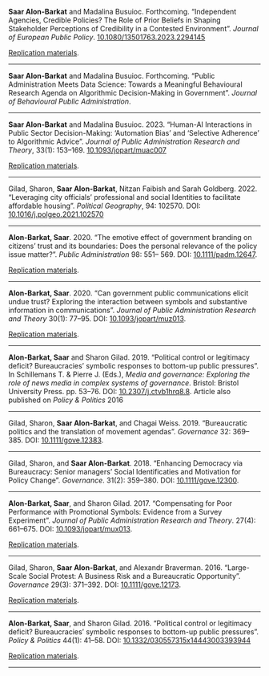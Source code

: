 <br><br>

**Saar Alon-Barkat** and Madalina Busuioc. Forthcoming. "Independent Agencies, Credible Policies? The Role of Prior Beliefs in Shaping Stakeholder Perceptions of Credibility in a Contested Environment". *Journal of European Public Policy*. [10.1080/13501763.2023.2294145](http://dx.doi.org/10.1080/13501763.2023.2294145)

[Replication materials](https://dataverse.harvard.edu/dataset.xhtml?persistentId=doi:10.7910/DVN/NK3PGZ). 

---

**Saar Alon-Barkat** and Madalina Busuioc. Forthcoming. "Public Administration Meets Data Science: Towards a Meaningful Behavioural Research Agenda on Algorithmic Decision-Making in Government". *Journal of Behavioural Public Administration*. 

---

**Saar Alon-Barkat** and Madalina Busuioc. 2023. "Human-AI Interactions in Public Sector Decision-Making: ‘Automation Bias’ and ‘Selective Adherence’ to Algorithmic Advice". *Journal of Public Administration Research and Theory*, 33(1): 153--169. [10.1093/jopart/muac007](https://doi.org/10.1093/jopart/muac007)

[Replication materials](https://dataverse.harvard.edu/dataset.xhtml?persistentId=doi:10.7910/DVN/TQYJNF). 

---

Gilad, Sharon, **Saar Alon-Barkat**, Nitzan Faibish and Sarah Goldberg. 2022. "Leveraging city officials’ professional and social Identities to facilitate affordable housing". *Political Geography*, 94: 102570. DOI: [10.1016/j.polgeo.2021.102570](https://doi.org/10.1016/j.polgeo.2021.102570)

---

**Alon-Barkat, Saar**. 2020. "The emotive effect of government branding on citizens’ trust and its boundaries: Does the personal relevance of the policy issue matter?". *Public Administration* 98: 551– 569. DOI: [10.1111/padm.12647](https://doi.org/10.1111/padm.12647).

[Replication materials](https://github.com/saaralonbarkat/SVIVA_2018). 

---

**Alon-Barkat, Saar**. 2020. "Can government public communications elicit undue trust? Exploring the interaction between symbols and substantive information in communications". *Journal of Public Administration Research and Theory* 30(1): 77--95. DOI: [10.1093/jopart/muz013](https://doi.org/10.1093/jopart/muz013).

[Replication materials](https://github.com/saaralonbarkat/SVIVA_2018). 

---

**Alon-Barkat, Saar** and Sharon Gilad. 2019. "Political control or legitimacy deficit? Bureaucracies' symbolic responses to bottom-up public pressures". In Schillemans T. & Pierre J. (Eds.), *Media and governance: Exploring the role of news media in complex systems of governance*. Bristol: Bristol University Press. pp. 53--76. DOI: [10.2307/j.ctvb1hrq8.8](https://policy.bristoluniversitypress.co.uk/media-and-governance). Article also published on *Policy & Politics* 2016

---

Gilad, Sharon, **Saar Alon-Barkat**, and Chagai Weiss. 2019. "Bureaucratic politics and the translation of movement agendas". *Governance* 32: 369--385. DOI: [10.1111/gove.12383](https://doi.org/10.1111/gove.12383). 

---

Gilad, Sharon, and **Saar Alon-Barkat**. 2018. "Enhancing Democracy via Bureaucracy: Senior managers' Social Identificaties and Motivation for Policy Change". *Governance*. 31(2): 359--380. DOI: [10.1111/gove.12300](https://doi.org/10.1111/gove.12300).  

---

**Alon-Barkat, Saar**, and Sharon Gilad. 2017. "Compensating for Poor Performance with Promotional Symbols: Evidence from a Survey Experiment". *Journal of Public Administration Research and Theory*. 27(4): 661--675. DOI: [10.1093/jopart/mux013](https://doi.org/10.1093/jopart/mux013).  

[Replication materials](https://github.com/saaralonbarkat/IEC_2015). 

---

Gilad, Sharon, **Saar Alon-Barkat**, and Alexandr Braverman. 2016. "Large-Scale Social Protest: A Business Risk and a Bureaucratic Opportunity". *Governance* 29(3): 371--392. DOI: [10.1111/gove.12173](https://doi.org/10.1111/gove.12173).  

[Replication materials](https://github.com/saaralonbarkat/PROTEST_2014).

---

**Alon-Barkat, Saar**, and Sharon Gilad. 2016. "Political control or legitimacy deficit? Bureaucracies' symbolic responses to bottom-up public pressures". *Policy & Politics* 44(1): 41--58. DOI: [10.1332/030557315x14443003393944](https://doi.org/10.1332/030557315x14443003393944)

[Replication materials](https://github.com/saaralonbarkat/PROTEST_2014). 

---


